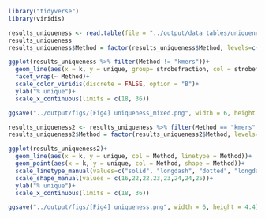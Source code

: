 

```r
library("tidyverse")
library(viridis)
```

```r
results_uniqueness <- read.table(file = "../output/data tables/uniqueness.csv", header = TRUE, sep = ",")
results_uniqueness
results_uniqueness$Method = factor(results_uniqueness$Method, levels=c('kmers', 'mixedminstrobes2', 'mixedminstrobes3', 'mixedhybridstrobes2', 'mixedhybridstrobes3', 'mixedrandstrobes2', 'mixedrandstrobes3', 'mixedaltstrobes2'))
```


```r
ggplot(results_uniqueness %>% filter(Method != "kmers"))+
  geom_line(aes(x = k, y = unique, group= strobefraction, col = strobefraction))+
  facet_wrap(~ Method)+
  scale_color_viridis(discrete = FALSE, option = "B")+
  ylab("% unique")+
  scale_x_continuous(limits = c(18, 36))

ggsave("../output/figs/[Fig4] uniqueness_mixed.png", width = 6, height = 4.4)

```
```r
results_uniqueness2 <- results_uniqueness %>% filter(Method == "kmers" | strobefraction == 100) %>% mutate(Method = str_replace(Method, "mixed",""))
results_uniqueness2$Method = factor(results_uniqueness2$Method, levels=c('kmers', 'minstrobes2', 'minstrobes3', 'hybridstrobes2', 'hybridstrobes3', 'randstrobes2', 'randstrobes3', 'altstrobes2'))                                                                                                           

ggplot(results_uniqueness2)+
  geom_line(aes(x = k, y = unique, col = Method, linetype = Method))+
  geom_point(aes(x = k, y = unique, col = Method, shape = Method))+
  scale_linetype_manual(values=c("solid", "longdash", "dotted", "longdash", "dotted", "longdash", "dotted", "longdash"))+
  scale_shape_manual(values = c(16,22,22,23,23,24,24,25))+
  ylab("% unique")+
  scale_x_continuous(limits = c(18, 36))

ggsave("../output/figs/[Fig4] uniqueness.png", width = 6, height = 4.4)
```

